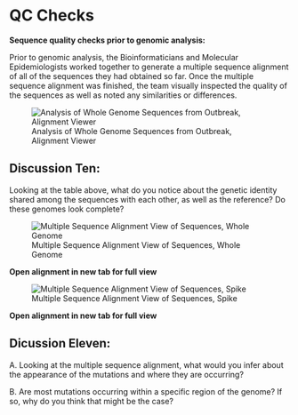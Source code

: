 # QC Checks 

**Sequence quality checks prior to genomic analysis:**

Prior to genomic analysis, the Bioinformaticians and Molecular Epidemiologists worked together to generate a multiple sequence alignment of all of the sequences they had obtained so far. Once the multiple sequence alignment was finished, the team visually inspected the quality of the sequences as well as noted any similarities or differences. 

![Analysis of Whole Genome Sequences from Outbreak, Alignment Viewer](../images/qc-metrics.jpg)

## Discussion Ten: 

Looking at the table above, what do you notice about the genetic identity shared among the sequences with each other, as well as the reference? Do these genomes look complete?





![Multiple Sequence Alignment View of Sequences, Whole Genome](../images/msa-wg.jpg)

**Open alignment in new tab for full view**


![Multiple Sequence Alignment View of Sequences, Spike](../images/msa-spike.jpg)

**Open alignment in new tab for full view**


## Dicussion Eleven:

A. Looking at the multiple sequence alignment, what would you infer about the appearance of the mutations and where they are occurring? 


B. Are most mutations occurring within a specific region of the genome? If so, why do you think that might be the case? 
